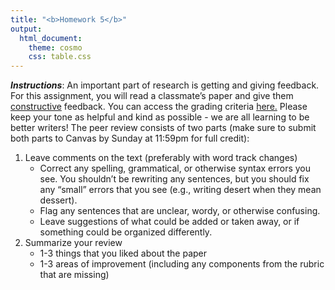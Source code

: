 ```yaml
---
title: "<b>Homework 5</b>"
output:
  html_document:
    theme: cosmo
    css: table.css
---
```



***Instructions***: An important part of research is getting and giving feedback. For this assignment, you will read a classmate's paper and give them <u>constructive</u> feedback. You can access the grading criteria <u>[here](extra/final.html).</u> Please keep your tone as helpful and kind as possible - we are all learning to be better writers! The peer review consists of two parts (make sure to submit both parts to Canvas by Sunday at 11:59pm for full credit):

1. Leave comments on the text (preferably with word track changes)
    - Correct any spelling, grammatical, or otherwise syntax errors you see. You shouldn't be rewriting any sentences, but you should fix any "small" errors that you see (e.g., writing desert when they mean dessert).
    - Flag any sentences that are unclear, wordy, or otherwise confusing.
    - Leave suggestions of what could be added or taken away, or if something could be organized differently.
  
2. Summarize your review
    - 1-3 things that you liked about the paper
    - 1-3 areas of improvement (including any components from the rubric that are missing)